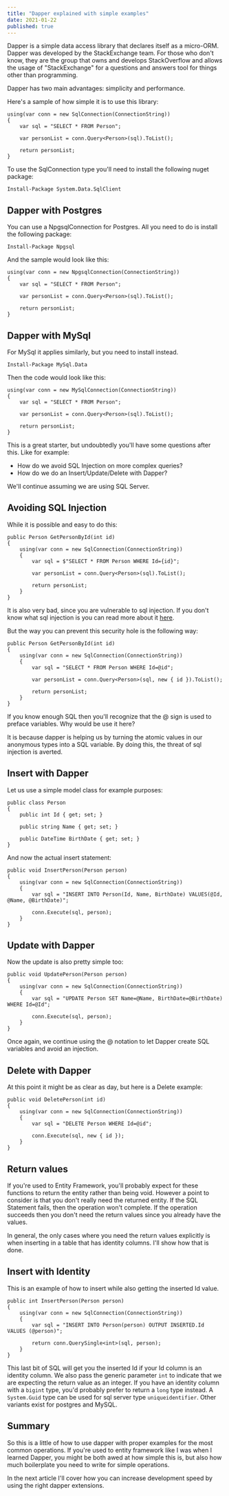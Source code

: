 ```yaml
---
title: "Dapper explained with simple examples"
date: 2021-01-22
published: true
---
```


<div>

Dapper is a simple data access library that declares itself as a micro-ORM. Dapper was developed by the StackExchange team. For those who don't know, they are the group that owns and develops StackOverflow and allows the usage of "StackExchange" for a questions and answers tool for things other than programming.

Dapper has two main advantages: simplicity and performance.

Here's a sample of how simple it is to use this library:

    using(var conn = new SqlConnection(ConnectionString))
    {
        var sql = "SELECT * FROM Person";

        var personList = conn.Query<Person>(sql).ToList();

        return personList;
    }

To use the SqlConnection type you'll need to install the following nuget package:

    Install-Package System.Data.SqlClient

## Dapper with Postgres

You can use a NpgsqlConnection for Postgres. All you need to do is install the following package:

    Install-Package Npgsql

And the sample would look like this:

    using(var conn = new NpgsqlConnection(ConnectionString))
    {
        var sql = "SELECT * FROM Person";

        var personList = conn.Query<Person>(sql).ToList();

        return personList;
    }

## Dapper with MySql

For MySql it applies similarly, but you need to install instead.
    
    Install-Package MySql.Data

Then the code would look like this:

    using(var conn = new MySqlConnection(ConnectionString))
    {
        var sql = "SELECT * FROM Person";

        var personList = conn.Query<Person>(sql).ToList();

        return personList;
    }

This is a great starter, but undoubtedly you'll have some questions after this. Like for example:

- How do we avoid SQL Injection on more complex queries?
- How do we do an Insert/Update/Delete with Dapper?

We'll continue assuming we are using SQL Server.

## Avoiding SQL Injection

While it is possible and easy to do this:

    public Person GetPersonById(int id) 
    {
        using(var conn = new SqlConnection(ConnectionString))
        {
            var sql = $"SELECT * FROM Person WHERE Id={id}";

            var personList = conn.Query<Person>(sql).ToList();

            return personList;
        }
    }

It is also very bad, since you are vulnerable to sql injection. If you don't know what sql injection is you can read more about it [here](https://www.w3schools.com/sql/sql_injection.asp).

But the way you can prevent this security hole is the following way:

    public Person GetPersonById(int id) 
    {
        using(var conn = new SqlConnection(ConnectionString))
        {
            var sql = "SELECT * FROM Person WHERE Id=@id";

            var personList = conn.Query<Person>(sql, new { id }).ToList();

            return personList;
        }
    }

If you know enough SQL then you'll recognize that the @ sign is used to preface variables. Why would be use it here?

It is because dapper is helping us by turning the atomic values in our anonymous types into a SQL variable. By doing this, the threat of sql injection is averted.
    
## Insert with Dapper

Let us use a simple model class for example purposes:

    public class Person 
    {
        public int Id { get; set; }

        public string Name { get; set; }

        public DateTime BirthDate { get; set; }
    }

And now the actual insert statement:

    public void InsertPerson(Person person) 
    {
        using(var conn = new SqlConnection(ConnectionString))
        {
            var sql = "INSERT INTO Person(Id, Name, BirthDate) VALUES(@Id, @Name, @BirthDate)";

            conn.Execute(sql, person);
        }
    }

## Update with Dapper

Now the update is also pretty simple too:

    public void UpdatePerson(Person person) 
    {
        using(var conn = new SqlConnection(ConnectionString))
        {
            var sql = "UPDATE Person SET Name=@Name, BirthDate=@BirthDate) WHERE Id=@Id";

            conn.Execute(sql, person);
        }
    }

Once again, we continue using the @ notation to let Dapper create SQL variables and avoid an injection.

## Delete with Dapper

At this point it might be as clear as day, but here is a Delete example:

    public void DeletePerson(int id) 
    {
        using(var conn = new SqlConnection(ConnectionString))
        {
            var sql = "DELETE Person WHERE Id=@id";

            conn.Execute(sql, new { id });
        }
    }

## Return values

If you're used to Entity Framework, you'll probably expect for these functions to return the entity rather than being void. However a point to consider is that you don't really need the returned entity. If the SQL Statement fails, then the operation won't complete. If the operation succeeds then you don't need the return values since you already have the values.

In general, the only cases where you need the return values explicitly is when inserting in a table that has identity columns. I'll show how that is done.

## Insert with Identity

This is an example of how to insert while also getting the inserted Id value.

    public int InsertPerson(Person person) 
    {
        using(var conn = new SqlConnection(ConnectionString))
        {
            var sql = "INSERT INTO Person(person) OUTPUT INSERTED.Id VALUES (@person)";

            return conn.QuerySingle<int>(sql, person);
        }
    }

This last bit of SQL will get you the inserted Id if your Id column is an identity column. We also pass the generic parameter <code>int</code> to indicate that we are expecting the return value as an integer. If you have an identity column with a <code>bigint</code> type, you'd probably prefer to return a <code>long</code> type instead. A <code>System.Guid</code> type can be used for sql server type <code>uniqueidentifier</code>. Other variants exist for postgres and MySQL.

## Summary

So this is a little of how to use dapper with proper examples for the most common operations. If you're used to entity framework like I was when I learned Dapper, you might be both awed at how simple this is, but also how much boilerplate you need to write for simple operations.

In the next article I'll cover how you can increase development speed by using the right dapper extensions.

</div>